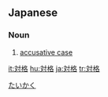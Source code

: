 ==Japanese==
{{ja-kanjitab|たい|かく|yomi=o}}

===Noun===
{{ja-noun|たいかく}}

# {{lb|ja|grammar}} [[accusative case]]

[[Category:ja:Grammar|たいかく]]

[[it:対格]]
[[hu:対格]]
[[ja:対格]]
[[tr:対格]]